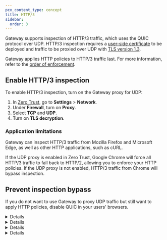 ```yaml
---
pcx_content_type: concept
title: HTTP/3
sidebar:
  order: 3
---
```



Gateway supports inspection of HTTP/3 traffic, which uses the QUIC protocol over UDP. HTTP/3 inspection requires a [user-side certificate](/cloudflare-one/connections/connect-devices/user-side-certificates/) to be deployed and traffic to be proxied over UDP with [TLS version 1.3](/cloudflare-one/policies/gateway/http-policies/tls-decryption/).

Gateway applies HTTP policies to HTTP/3 traffic last. For more information, refer to the [order of enforcement](/cloudflare-one/policies/gateway/order-of-enforcement/#http3-traffic).

## Enable HTTP/3 inspection

To enable HTTP/3 inspection, turn on the Gateway proxy for UDP:

1. In [Zero Trust](https://one.dash.cloudflare.com), go to **Settings** > **Network**.
2. Under **Firewall**, turn on **Proxy**.
3. Select **TCP** and **UDP**.
4. Turn on **TLS decryption**.

### Application limitations

Gateway can inspect HTTP/3 traffic from Mozilla Firefox and Microsoft Edge, as well as other HTTP applications, such as cURL.

If the UDP proxy is enabled in Zero Trust, Google Chrome will force all HTTP/3 traffic to fall back to HTTP/2, allowing you to enforce your HTTP policies. If the UDP proxy is not enabled, HTTP/3 traffic from Chrome will bypass inspection.

## Prevent inspection bypass

If you do not want to use Gateway to proxy UDP traffic but still want to apply HTTP policies, disable QUIC in your users' browsers.

<Details header="Google Chrome">

1. Go to `chrome://flags`
2. Disable **Experimental QUIC protocol**.
3. Relaunch Chrome.

</Details>

<Details header="Safari">

1. Go to **Safari** > **Settings** > **Advanced** and enable **Show Develop menu in menu bar**, then relaunch Safari.
2. Go to **Develop** > **Experimental Features** and disable **HTTP/3**.
3. Relaunch Safari.

</Details>

<Details header="Firefox">

1. Go to `about:config`.
2. If you receive a warning, select **Accept the Risk and Continue**.
3. Disable **network.http.http3.enable**.
4. Relaunch Firefox.

</Details>

<Details header="Microsoft Edge">

1. Go to `edge://flags`
2. Disable **Experimental QUIC protocol**.
3. Relaunch Edge.

</Details>
